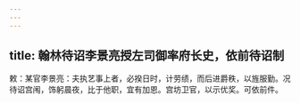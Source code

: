 ```yaml
---
---
---
```

title: 翰林待诏李景亮授左司御率府长史，依前待诏制
---



敕：某官李景亮：夫执艺事上者，必揆日时，计劳绩，而后进爵秩，以旌服勤。况待诏宫闱，饰躬晨夜，比于他职，宜有加恩。宫坊卫官，以示优奖。可依前件。